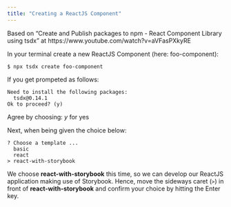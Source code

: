 ```yaml
---
title: "Creating a ReactJS Component"
---
```


Based on "Create and Publish packages to npm - React Component Library using tsdx" at https://www.youtube.com/watch?v=aVFasPXkyRE

In your terminal create a new ReactJS Component (here: foo-component):

``` .javascript
$ npx tsdx create foo-component
```

If you get prompeted as follows:

```
Need to install the following packages:
  tsdx@0.14.1
Ok to proceed? (y)
```

Agree by choosing: *y* for yes

Next, when being given the choice below:

```
? Choose a template ... 
  basic
  react
> react-with-storybook  
```

We choose **react-with-storybook** this time, so we can develop our ReactJS application making use of Storybook. Hence, move the sideways caret (```>```) in front of **react-with-storybook** and confirm your choice by hitting the Enter key.





